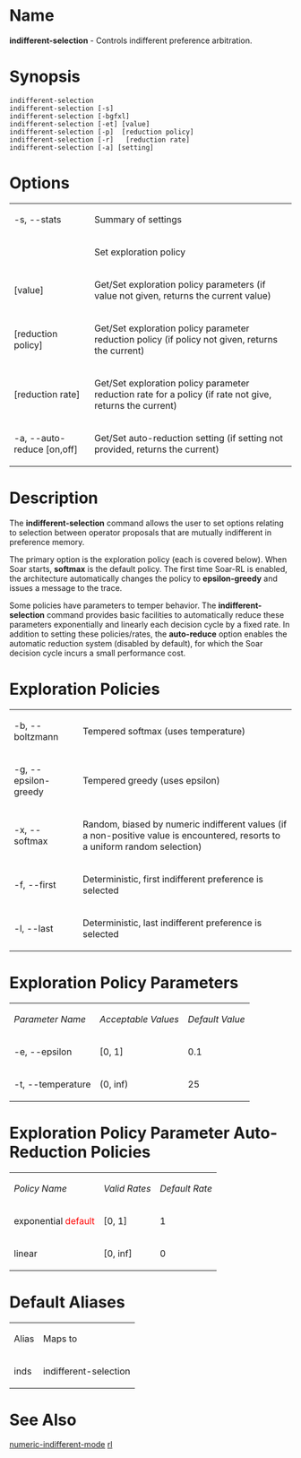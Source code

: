 = Name =
'''indifferent-selection''' - Controls indifferent preference arbitration.

= Synopsis =
 indifferent-selection
 indifferent-selection [-s]
 indifferent-selection [-bgfxl]
 indifferent-selection [-et] [value]
 indifferent-selection [-p] <parameter> [reduction policy]
 indifferent-selection [-r] <parameter> <reduction policy> [reduction rate]
 indifferent-selection [-a] [setting]

= Options =
{| border="1" cellpadding="2"
| -s, --stats || Summary of settings
|-
| <policy> || Set exploration policy
|-
| <parameter> [value] || Get/Set exploration policy parameters (if value not given, returns the current value)
|-
| <parameter> [reduction policy] || Get/Set exploration policy parameter reduction policy (if policy not given, returns the current)
|-
| <parameter> <reduction policy> [reduction rate] || Get/Set exploration policy parameter reduction rate for a policy (if rate not give, returns the current)
|-
| -a, --auto-reduce [on,off] || Get/Set auto-reduction setting (if setting not provided, returns the current)
|}

= Description =
The '''indifferent-selection''' command allows the user to set options relating to selection 
between operator proposals that are mutually indifferent in preference memory.

The primary option is the exploration policy (each is covered below).  When Soar starts,
'''softmax''' is the default policy.  The first time Soar-RL is enabled, the architecture
automatically changes the policy to '''epsilon-greedy''' and issues a message to the trace.

Some policies have parameters to temper behavior.  The '''indifferent-selection''' command
provides basic facilities to automatically reduce these parameters exponentially and linearly
each decision cycle by a fixed rate.  In addition to setting these policies/rates, the
'''auto-reduce''' option enables the automatic reduction system (disabled by default), 
for which the Soar decision cycle incurs a small performance cost.

= Exploration Policies =
{| border="1" cellpadding="2"
| -b, --boltzmann || Tempered softmax (uses temperature)
|-
| -g, --epsilon-greedy || Tempered greedy (uses epsilon)
|-
| -x, --softmax || Random, biased by numeric indifferent values (if a non-positive value is encountered, resorts to a uniform random selection)
|-
| -f, --first || Deterministic, first indifferent preference is selected
|-
| -l, --last || Deterministic, last indifferent preference is selected
|}

= Exploration Policy Parameters =
{| border="1" cellpadding="2"
| ''Parameter Name'' || ''Acceptable Values'' || ''Default Value''
|-
| -e, --epsilon || [0, 1] || 0.1
|-
| -t, --temperature || (0, inf) || 25
|}

= Exploration Policy Parameter Auto-Reduction Policies =
{| border="1" cellpadding="2"
| ''Policy Name'' || ''Valid Rates'' || ''Default Rate''
|-
| exponential <font color="red">default</font> || [0, 1] || 1
|-
| linear || [0, inf] || 0
|}


= Default Aliases =
{| border="1" cellpadding="2"
| Alias || Maps to
|-
| inds || indifferent-selection
|}

= See Also =
[[numeric-indifferent-mode]] [[rl]]

